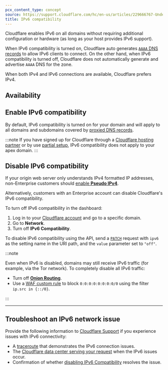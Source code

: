```yaml
---
pcx_content_type: concept
source: https://support.cloudflare.com/hc/en-us/articles/229666767-Understanding-and-configuring-Cloudflare-s-IPv6-support
title: IPv6 compatibility
---
```



Cloudflare enables IPv6 on all domains without requiring additional configuration or hardware (as long as your host provides IPv6 support).

When IPv6 compatibility is turned on, Cloudflare auto generates [`AAAA` DNS records](/dns/manage-dns-records/reference/dns-record-types/#a-and-aaaa) to allow IPv6 clients to connect. On the other hand, when IPv6 compatibility is turned off, Cloudflare does not automatically generate and advertise `AAAA` DNS for the zone.

When both IPv4 and IPv6 connections are available, Cloudflare prefers IPv4.

## Availability

<FeatureTable id="network.ipv6" />

## Enable IPv6 compatibility

By default, IPv6 compatibility is turned on for your domain and will apply to all domains and subdomains covered by [proxied DNS records](/dns/proxy-status/).

:::note
If you have signed up for Cloudflare through a [Cloudflare hosting partner](http://www.cloudflare.com/hosting-partners) or by use [partial setup](/dns/zone-setups/partial-setup/), IPv6 compatibility does not apply to your apex domain.
:::

## Disable IPv6 compatibility

If your origin web server only understands IPv4 formatted IP addresses, non-Enterprise customers should [enable **Pseudo IPv4**](/network/pseudo-ipv4/).

Alternatively, customers with an Enterprise account can disable Cloudflare's IPv6 compatibility.

<Tabs syncKey="dashPlusAPI"> <TabItem label="Dashboard">

To turn off IPv6 compatibility in the dashboard:

1. Log in to your [Cloudflare account](https://dash.cloudflare.com) and go to a specific domain.
2. Go to **Network**.
3. Turn off **IPv6 Compatibility**.

</TabItem> <TabItem label="API">

To disable IPv6 compatibility using the API, send a [`PATCH`](/api/resources/zones/subresources/settings/methods/edit/) request with `ipv6` as the setting name in the URI path, and the `value` parameter set to `"off"`.

</TabItem> </Tabs>

:::note

Even when IPv6 is disabled, domains may still receive IPv6 traffic (for example, via the Tor network). To completely disable all IPv6 traffic:

- Turn off [**Onion Routing**](/network/onion-routing/).
- Use a [WAF custom rule](/waf/custom-rules/create-dashboard/) to block `0:0:0:0:0:0:0:0/0` using the filter `ip.src in {::/0}`.

:::

---

## Troubleshoot an IPv6 network issue

Provide the following information to [Cloudflare Support](/support/contacting-cloudflare-support/) if you experience issues with IPv6 connectivity:

- A [traceroute](/support/troubleshooting/general-troubleshooting/gathering-information-for-troubleshooting-sites/#perform-a-traceroute) that demonstrates the IPv6 connection issues.
- The [Cloudflare data center serving your request](/support/troubleshooting/general-troubleshooting/gathering-information-for-troubleshooting-sites/#identify-the-cloudflare-data-center-serving-your-request) when the IPv6 issues occur.
- Confirmation of whether [disabling IPv6 Compatibility](#disable-ipv6-compatibility) resolves the issue.
